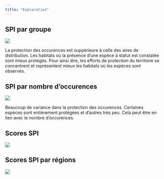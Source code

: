 ```yaml
---
title: "Exploration"
---
```


## SPI par groupe

![](/results/img/OCC_SPI_by_group.png)

La protection des occurences est suppérieure à celle des aires de distribution. Les habitats où la présence d'une espèce à statut est constatée sont mieux protégés. Pour ainsi dire, les efforts de protection du territoire se concentrent et représentent mieux les habitats où les espèces sont observés.

## SPI par nombre d'occurences

![](results/img/OCC_SPI_occurences.png)

Beaucoup de variance dans la protection des occurences. Certaines espèces sont entièrement protégées et d'autres très peu. Cela peut être en lien avec le nombre d'occurences. 


## Scores SPI

![](/results/img/OCC_SPI_scores.png)

## Scores SPI par régions

![](/results/img/OCC_SPI_regions.png)


